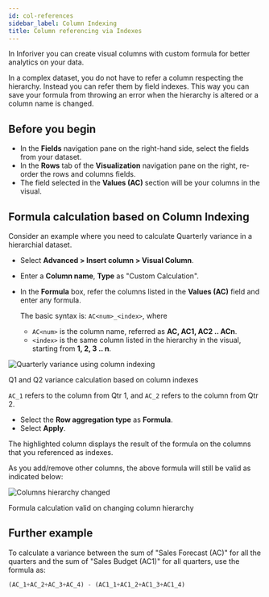 ```yaml
---
id: col-references
sidebar_label: Column Indexing
title: Column referencing via Indexes
---
```



In Inforiver you can create visual columns with custom formula for better analytics on your data.

In a complex dataset, you do not have to refer a column respecting the hierarchy. Instead you can refer them by field indexes.
This way you can save your formula from throwing an error when the hierarchy is altered or a column name is changed.

## Before you begin

* In the **Fields** navigation pane on the right-hand side, select the fields from your dataset.
* In the **Rows** tab of the **Visualization** navigation pane on the right, re-order the rows and columns fields.
* The field selected in the **Values (AC)** section will be your columns in the visual.

## Formula calculation based on Column Indexing

Consider an example where you need to calculate Quarterly variance in a hierarchial dataset.

* Select **Advanced > Insert column > Visual Column**.
* Enter a **Column name**, **Type** as "Custom Calculation".
* In the **Formula** box, refer the columns listed in the **Values (AC)** field and enter any formula.
  
  The basic syntax is: `AC<num>_<index>`, where
  * `AC<num>` is the column name, referred as **AC, AC1, AC2 .. ACn**.
  * `<index>` is the same column listed in the hierarchy in the visual, starting from **1, 2, 3 .. n**.

<div class="center">
    <Zoom>
        <img alt="Quarterly variance using column indexing" src={useBaseUrl('img/col-index-reference.png')}/>
    </Zoom>
        <p>Q1 and Q2 variance calculation based on column indexes</p>
</div>

`AC_1` refers to the column from Qtr 1, and `AC_2` refers to the column from Qtr 2.

* Select the **Row aggregation type** as **Formula**.
* Select **Apply**.

The highlighted column displays the result of the formula on the columns that you referenced as indexes.

As you add/remove other columns, the above formula will still be valid as indicated below:

<div class="center">
    <Zoom>
        <img alt="Columns hierarchy changed" src={useBaseUrl('img/hierarchy-altered.png')}/>
    </Zoom>
        <p>Formula calculation valid on changing column hierarchy</p>
</div>

## Further example

To calculate a variance between the sum of "Sales Forecast (AC)" for all the quarters and the sum of "Sales Budget (AC1)" for all quarters, use the formula as:

```javascript
(AC_1+AC_2+AC_3+AC_4) - (AC1_1+AC1_2+AC1_3+AC1_4)
```
